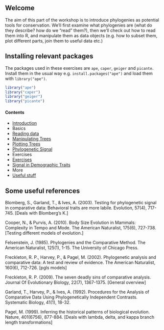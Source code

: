 ## Welcome {#welcome}

The aim of this part of the workshop is to introduce phylogenies as potential tools for conservation. We'll first examine what phylogenies are (what do they describe? how do we "read" them?), then we'll check out how to read them into R, and manipulate them as data objects (e.g. how to subset them, plot different parts, join them to useful data etc.)

## Installing relevant packages {#intalling-packages}


The packages used in these exercises are `ape`, `caper`, `geiger` and `picante`. Install them in the usual way e.g. `install.packages("ape")` and load them with `library("ape")`.

```r
library("ape")
library("caper")
library("geiger")
library("picante")
```


#### Contents

<ul class="toc">
  <li><a href="Introduction.html">Introduction</a></li>

<li class="dropdown-header">Basics</li>
<li><a href="readingdata.html">Reading data</a></li>
<li><a href="manipulatingtrees.html">Manipulating Trees</a></li>
<li><a href="plottingtrees.html">Plotting Trees</a></li>
<li><a href="phylogeneticsignal.html">Phylogenetic Signal</a></li>


<li class="dropdown-header">Exercises</li>
<li><a href="exercises.html">Exercises</a></li>
<li><a href="signal.html">Signal in Demographic Traits</a></li>

<li class="dropdown-header">More</li>
<li><a href="usefulfunctionsanddata.html">Useful stuff</a></li>

</ul>


## Some useful references

Blomberg, S., Garland, T., & Ives, A. (2003). Testing for phylogenetic signal in comparative data: Behavioral traits are more labile. Evolution, 57(4), 717-745. [Deals with Blomberg's K.]

Cooper, N., & Purvis, A. (2010). Body Size Evolution in Mammals: Complexity in Tempo and Mode. The American Naturalist, 175(6), 727-738. [Testing different models of evolution.]

Felsenstein, J. (1985). Phylogenies and the Comparative Method. The American Naturalist, 125(1), 1-15. The University of Chicago Press.

Freckleton, R. P., Harvey, P., & Pagel, M. (2002). Phylogenetic analysis and comparative data: A test and review of evidence. The American Naturalist, 160(6), 712-726. [pgls models]

Freckleton, R. P. (2009). The seven deadly sins of comparative analysis. Journal Of Evolutionary Biology, 22(7), 1367-1375. [General overview]

Garland, T., Harvey, P., & Ives, A. (1992). Procedures for the Analysis of Comparative Data Using Phylogenetically Independent Contrasts. Systematic Biology, 41(1), 18-32.

Pagel, M. (1999). Inferring the historical patterns of biological evolution. Nature, 401(6756), 877-884. [Deals with lambda, delta, and kappa branch length transformations]

